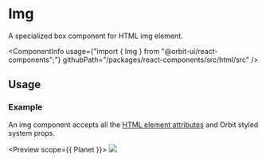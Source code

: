 
<Meta
    title="Html elements/Img"
    id="html-img"
/>

# Img

<Tagline>A specialized <Link href="?path=/docs/box--default-story">box</Link> component for HTML img element.</Tagline>

<ComponentInfo
    usage={"import { Img } from \"@orbit-ui/react-components\";"}
    githubPath="/packages/react-components/src/html/src"
/>

## Usage

### Example

An img component accepts all the [HTML element attributes](https://developer.mozilla.org/en-US/docs/Web/HTML/Element/img) and Orbit styled system props.

<Preview scope={{ Planet }}>
    <Story name="example">
        <Img src={Planet} border="cloud-2" />
    </Story>
</Preview>
